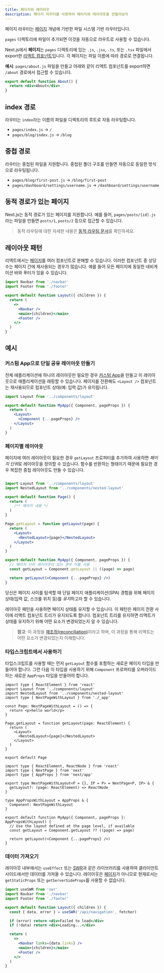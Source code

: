 ```yaml
---
title: 페이지와 레이아웃
description: 페이지 라우터를 사용하여 페이지와 레이아웃을 만들어보자
---
```


페이지 라우터는 [페이지](/docs/03-pages/01-building-your-application/01-routing/01-pages-and-layouts.mdx) 개념에 기반한 파일 시스템 기반 라우터입니다.

`pages` 디렉토리에 파일이 추가되면 이것을 자동으로 라우트로 사용할 수 있습니다.

Next.js에서 **페이지**는 `pages` 디렉토리에 있는 `.js`, `.jsx`, `.ts`, 또는 `.tsx` 파일에서 export한 [리액트 컴포넌트](https://react.dev/learn/your-first-component)입니다. 각 페이지는 파일 이름에 따라 경로로 연결됩니다.

**예시**: `pages/about.js` 파일을 만들고 아래와 같이 리액트 컴포넌트를 export하면 `/about` 경로에서 접근할 수 있습니다.

```jsx
export default function About() {
  return <div>About</div>
}
```

## index 경로

라우터는 `index`라는 이름의 파일을 디렉토리의 루트로 자동 라우팅합니다.

- `pages/index.js` → `/`
- `pages/blog/index.js` → `/blog`

## 중첩 경로

라우터는 중첩된 파일을 지원합니다. 중첩된 폴더 구조를 만들면 자동으로 동일한 방식으로 라우팅됩니다.

- `pages/blog/first-post.js` → `/blog/first-post`
- `pages/dashboard/settings/username.js` → `/dashboard/settings/username`

## 동적 경로가 있는 페이지

Next.js는 동적 경로가 있는 페이지를 지원합니다. 예를 들어, `pages/posts/[id].js`라는 파일을 만들면 `posts/1`, `posts/2` 등으로 접근할 수 있습니다.

> 동적 라우팅에 대한 자세한 내용은 [동적 라우팅 문서](/docs/03-pages/01-building-your-application/01-routing/02-dynamic-routes.mdx)를 확인하세요.

## 레이아웃 패턴

리액트에서는 [페이지](/docs/03-pages/01-building-your-application/01-routing/01-pages-and-layouts.mdx)를 여러 컴포넌트로 분해할 수 있습니다. 이러한 컴포넌트 중 상당수는 페이지 간에 재사용되는 경우가 많습니다. 예를 들어 모든 페이지에 동일한 네비게이션 바와 푸터가 있을 수 있습니다.

```jsx filename="components/layout.js"
import Navbar from './navbar'
import Footer from './footer'

export default function Layout({ children }) {
  return (
    <>
      <Navbar />
      <main>{children}</main>
      <Footer />
    </>
  )
}
```

## 예시

### 커스텀 App으로 단일 공유 레이아웃 만들기

전체 애플리케이션에 하나의 레이아웃만 필요한 경우 [커스텀 App](/docs/03-pages/01-building-your-application/01-routing/03-custom-app.mdx)을 만들고 이 레이아웃으로 애플리케이션을 래핑할 수 있습니다. 페이지를 전환해도 `<Layout />` 컴포넌트는 재사용되므로 컴포넌트 상태(예: 입력 값)가 유지됩니다.

```jsx filename="pages/_app.js"
import Layout from '../components/layout'

export default function MyApp({ Component, pageProps }) {
  return (
    <Layout>
      <Component {...pageProps} />
    </Layout>
  )
}
```

### 페이지별 레이아웃

페이지에 여러 레이아웃이 필요한 경우 `getLayout` 프로퍼티를 추가하여 사용하면 *페이지 단위*로 레이아웃을 정의할 수 있습니다. 함수를 반환하는 형태이기 때문에 필요한 경우 복잡한 중첩 레이아웃도 만들 수 있습니다.

```jsx filename="pages/index.js"

import Layout from '../components/layout'
import NestedLayout from '../components/nested-layout'

export default function Page() {
  return (
    /** 페이지 내용 */
  )
}

Page.getLayout = function getLayout(page) {
  return (
    <Layout>
      <NestedLayout>{page}</NestedLayout>
    </Layout>
  )
}
```

```jsx filename="pages/_app.js"
export default function MyApp({ Component, pageProps }) {
  // 페이지 단위 레이아웃이 있는 경우 이를 사용
  const getLayout = Component.getLayout || ((page) => page)

  return getLayout(<Component {...pageProps} />)
}
```

당신은 페이지 사이를 탐색할 때 단일 페이지 애플리케이션(SPA) 경험을 위해 페이지 상태(입력 값, 스크롤 위치 등)를 *유지*하고자 할 수 있습니다.

레이아웃 패턴을 사용하면 페이지 상태를 유지할 수 있습니다. 이 패턴은 페이지 전환 사이에 리액트 컴포넌트 트리가 유지되도록 합니다. 컴포넌트 트리를 유지하면 리액트가 상태를 유지하기 위해 어떤 요소가 변경되었는지 알 수 있습니다.

> **참고**: 이 과정을 [재조정(reconciliation)](https://react.dev/learn/preserving-and-resetting-state)이라고 하며, 이 과정을 통해 리액트는 어떤 요소가 변경되었는지 이해합니다.

### 타입스크립트에서 사용하기

타입스크립트를 사용할 때는 먼저 `getLayout` 함수를 포함하는 새로운 페이지 타입을 만들어야 합니다. 그런 다음 이 타입을 사용하기 위해 `Component` 프로퍼티를 오버라이드하는 새로운 `AppProps` 타입을 만들어야 합니다.

```tsx filename="pages/index.tsx" switcher
import type { ReactElement } from 'react'
import Layout from '../components/layout'
import NestedLayout from '../components/nested-layout'
import type { NextPageWithLayout } from './_app'

const Page: NextPageWithLayout = () => {
  return <p>hello world</p>
}

Page.getLayout = function getLayout(page: ReactElement) {
  return (
    <Layout>
      <NestedLayout>{page}</NestedLayout>
    </Layout>
  )
}

export default Page
```

```tsx filename="pages/_app.tsx" switcher
import type { ReactElement, ReactNode } from 'react'
import type { NextPage } from 'next'
import type { AppProps } from 'next/app'

export type NextPageWithLayout<P = {}, IP = P> = NextPage<P, IP> & {
  getLayout?: (page: ReactElement) => ReactNode
}

type AppPropsWithLayout = AppProps & {
  Component: NextPageWithLayout
}

export default function MyApp({ Component, pageProps }: AppPropsWithLayout) {
  // Use the layout defined at the page level, if available
  const getLayout = Component.getLayout ?? ((page) => page)

  return getLayout(<Component {...pageProps} />)
}
```

### 데이터 가져오기

레이아웃 내부에서는 `useEffect` 또는 [SWR](https://swr.vercel.app/)과 같은 라이브러리를 사용하여 클라이언트 사이드에서만 데이터를 가져올 수 있습니다. 레이아웃은 [페이지](/docs/03-pages/01-building-your-application/01-routing/01-pages-and-layouts.mdx)가 아니므로 현재로서는 `getStaticProps` 또는 `getServerSideProps`를 사용할 수 없습니다.

```jsx filename="components/layout.js"
import useSWR from 'swr'
import Navbar from './navbar'
import Footer from './footer'

export default function Layout({ children }) {
  const { data, error } = useSWR('/api/navigation', fetcher)

  if (error) return <div>Failed to load</div>
  if (!data) return <div>Loading...</div>

  return (
    <>
      <Navbar links={data.links} />
      <main>{children}</main>
      <Footer />
    </>
  )
}
```
